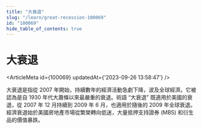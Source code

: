 ```yaml
---
title: "大衰退"
slug: "/learn/great-recession-100069"
id: "100069"
hide_table_of_contents: true
---
```



# 大衰退

<ArticleMeta id={100069} updatedAt={'2023-09-26 13:58:47'} />
<div className='border-solid border-b border-t-0 my-4 border-[var(--ifm-color-gray-300)]' />

大衰退是指從 2007 年開始，持續數年的經濟活動急劇下降，波及全球經濟。它被認為是自 1930 年代大蕭條以來最嚴重的衰退。術語 “大衰退” 既適用於美國的衰退，從 2007 年 12 月持續到 2009 年 6 月，也適用於隨後的 2009 年全球衰退。經濟衰退始於美國房地產市場從繁榮轉向低迷，大量抵押支持證券 (MBS) 和衍生品的價值暴跌。
